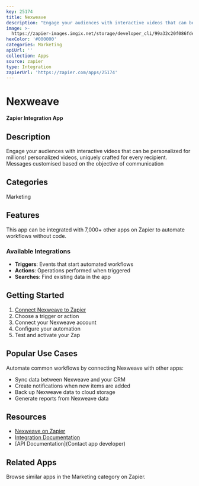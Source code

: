 ```yaml
---
key: 25174
title: Nexweave
description: "Engage your audiences with interactive videos that can be personalized for millions!\r\npersonalized videos, uniquely crafted for every recipient.\r\nMessages customised based on the objective of communication"
image: >-
  https://zapier-images.imgix.net/storage/developer_cli/99a32c20f086fde271dbe6862e5e6434_2.png?auto=format%2Ccompress&ixlib=python-3.0.0&q=50
hexColor: '#000000'
categories: Marketing
apiUrl: ''
collection: Apps
source: zapier
type: Integration
zapierUrl: 'https://zapier.com/apps/25174'
---
```

# Nexweave

**Zapier Integration App**

## Description

Engage your audiences with interactive videos that can be personalized for millions!
personalized videos, uniquely crafted for every recipient.
Messages customised based on the objective of communication

## Categories

Marketing

## Features

This app can be integrated with 7,000+ other apps on Zapier to automate workflows without code.

### Available Integrations

- **Triggers**: Events that start automated workflows
- **Actions**: Operations performed when triggered
- **Searches**: Find existing data in the app

## Getting Started

1. [Connect Nexweave to Zapier](https://zapier.com/apps/25174)
2. Choose a trigger or action
3. Connect your Nexweave account
4. Configure your automation
5. Test and activate your Zap

## Popular Use Cases

Automate common workflows by connecting Nexweave with other apps:

- Sync data between Nexweave and your CRM
- Create notifications when new items are added
- Back up Nexweave data to cloud storage
- Generate reports from Nexweave data

## Resources

- [Nexweave on Zapier](https://zapier.com/apps/25174)
- [Integration Documentation](https://zapier.com/apps/25174/integrations)
- [API Documentation](Contact app developer)

## Related Apps

Browse similar apps in the Marketing category on Zapier.
